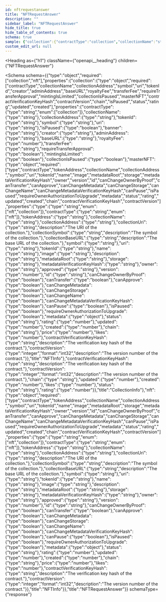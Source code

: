 ```yaml
---
id: nftrequestanswer
title: "NFTRequestAnswer"
description: ""
sidebar_label: "NFTRequestAnswer"
hide_title: true
hide_table_of_contents: true
schema: true
sample: {"collection":{"contractType":"collection","collectionName":"string","collectionAddress":"string","tokenId":"string","symbol":"string","uri":"string","isPaused":true,"banner":"string","creator":"string","adminAddress":"string","baseURL":"string","royaltyFee":0,"transferFee":"string","requireTransferApproval":true,"mintingIsLimited":true,"collectionIsPaused":true,"masterNFT":{"type":"nft","contractType":"nft","tokenAddress":"string","collectionName":"string","collectionAddress":"string","collectionUri":"string","collectionSymbol":"string","collectionBaseURL":"string","symbol":"string","uri":"string","tokenId":"string","name":"string","image":"string","description":"string","metadataRoot":"string","storage":"string","metadataVerificationKeyHash":"string","owner":"string","approved":"string","version":0,"id":"string","canChangeOwnerByProof":true,"canTransfer":true,"canApprove":true,"canChangeMetadata":true,"canChangeStorage":true,"canChangeName":true,"canChangeMetadataVerificationKeyHash":true,"canPause":true,"isPaused":true,"requireOwnerAuthorizationToUpgrade":true,"metadata":{},"status":"string","rating":0,"updated":0,"created":0,"chain":"string","price":0,"likes":0,"contractVerificationKeyHash":"string","contractVersion":0},"contractVerificationKeyHash":"string","contractVersion":0,"chain":"string","updated":0,"created":0,"likes":0,"status":"string","rating":0},"nft":{"type":"nft","contractType":"nft","tokenAddress":"string","collectionName":"string","collectionAddress":"string","collectionUri":"string","collectionSymbol":"string","collectionBaseURL":"string","symbol":"string","uri":"string","tokenId":"string","name":"string","image":"string","description":"string","metadataRoot":"string","storage":"string","metadataVerificationKeyHash":"string","owner":"string","approved":"string","version":0,"id":"string","canChangeOwnerByProof":true,"canTransfer":true,"canApprove":true,"canChangeMetadata":true,"canChangeStorage":true,"canChangeName":true,"canChangeMetadataVerificationKeyHash":true,"canPause":true,"isPaused":true,"requireOwnerAuthorizationToUpgrade":true,"metadata":{},"status":"string","rating":0,"updated":0,"created":0,"chain":"string","price":0,"likes":0,"contractVerificationKeyHash":"string","contractVersion":0}}
custom_edit_url: null
---
```



<Heading
  as={"h1"}
  className={"openapi__heading"}
  children={"NFTRequestAnswer"}
>
</Heading>





<Schema
  schema={{"type":"object","required":["collection","nft"],"properties":{"collection":{"type":"object","required":["contractType","collectionName","collectionAddress","symbol","uri","tokenId","creator","adminAddress","baseURL","royaltyFee","transferFee","requireTransferApproval","mintingIsLimited","collectionIsPaused","masterNFT","contractVerificationKeyHash","contractVersion","chain","isPaused","status","rating","updated","created"],"properties":{"contractType":{"type":"string","enum":["collection"]},"collectionName":{"type":"string"},"collectionAddress":{"type":"string"},"tokenId":{"type":"string"},"symbol":{"type":"string"},"uri":{"type":"string"},"isPaused":{"type":"boolean"},"banner":{"type":"string"},"creator":{"type":"string"},"adminAddress":{"type":"string"},"baseURL":{"type":"string"},"royaltyFee":{"type":"number"},"transferFee":{"type":"string"},"requireTransferApproval":{"type":"boolean"},"mintingIsLimited":{"type":"boolean"},"collectionIsPaused":{"type":"boolean"},"masterNFT":{"type":"object","required":["type","contractType","tokenAddress","collectionName","collectionAddress","symbol","uri","tokenId","name","image","metadataRoot","storage","metadataVerificationKeyHash","owner","version","id","canChangeOwnerByProof","canTransfer","canApprove","canChangeMetadata","canChangeStorage","canChangeName","canChangeMetadataVerificationKeyHash","canPause","isPaused","requireOwnerAuthorizationToUpgrade","metadata","status","rating","updated","created","chain","contractVerificationKeyHash","contractVersion"],"properties":{"type":{"type":"string","enum":["nft","collection"]},"contractType":{"type":"string","enum":["nft"]},"tokenAddress":{"type":"string"},"collectionName":{"type":"string"},"collectionAddress":{"type":"string"},"collectionUri":{"type":"string","description":"The URI of the collection."},"collectionSymbol":{"type":"string","description":"The symbol of the collection."},"collectionBaseURL":{"type":"string","description":"The base URL of the collection."},"symbol":{"type":"string"},"uri":{"type":"string"},"tokenId":{"type":"string"},"name":{"type":"string"},"image":{"type":"string"},"description":{"type":"string"},"metadataRoot":{"type":"string"},"storage":{"type":"string"},"metadataVerificationKeyHash":{"type":"string"},"owner":{"type":"string"},"approved":{"type":"string"},"version":{"type":"number"},"id":{"type":"string"},"canChangeOwnerByProof":{"type":"boolean"},"canTransfer":{"type":"boolean"},"canApprove":{"type":"boolean"},"canChangeMetadata":{"type":"boolean"},"canChangeStorage":{"type":"boolean"},"canChangeName":{"type":"boolean"},"canChangeMetadataVerificationKeyHash":{"type":"boolean"},"canPause":{"type":"boolean"},"isPaused":{"type":"boolean"},"requireOwnerAuthorizationToUpgrade":{"type":"boolean"},"metadata":{"type":"object"},"status":{"type":"string"},"rating":{"type":"number"},"updated":{"type":"number"},"created":{"type":"number"},"chain":{"type":"string"},"price":{"type":"number"},"likes":{"type":"number"},"contractVerificationKeyHash":{"type":"string","description":"The verification key hash of the contract."},"contractVersion":{"type":"integer","format":"int32","description":"The version number of the contract."}},"title":"NFTInfo"},"contractVerificationKeyHash":{"type":"string","description":"The verification key hash of the contract."},"contractVersion":{"type":"integer","format":"int32","description":"The version number of the contract."},"chain":{"type":"string"},"updated":{"type":"number"},"created":{"type":"number"},"likes":{"type":"number"},"status":{"type":"string"},"rating":{"type":"number"}},"title":"CollectionInfo"},"nft":{"type":"object","required":["type","contractType","tokenAddress","collectionName","collectionAddress","symbol","uri","tokenId","name","image","metadataRoot","storage","metadataVerificationKeyHash","owner","version","id","canChangeOwnerByProof","canTransfer","canApprove","canChangeMetadata","canChangeStorage","canChangeName","canChangeMetadataVerificationKeyHash","canPause","isPaused","requireOwnerAuthorizationToUpgrade","metadata","status","rating","updated","created","chain","contractVerificationKeyHash","contractVersion"],"properties":{"type":{"type":"string","enum":["nft","collection"]},"contractType":{"type":"string","enum":["nft"]},"tokenAddress":{"type":"string"},"collectionName":{"type":"string"},"collectionAddress":{"type":"string"},"collectionUri":{"type":"string","description":"The URI of the collection."},"collectionSymbol":{"type":"string","description":"The symbol of the collection."},"collectionBaseURL":{"type":"string","description":"The base URL of the collection."},"symbol":{"type":"string"},"uri":{"type":"string"},"tokenId":{"type":"string"},"name":{"type":"string"},"image":{"type":"string"},"description":{"type":"string"},"metadataRoot":{"type":"string"},"storage":{"type":"string"},"metadataVerificationKeyHash":{"type":"string"},"owner":{"type":"string"},"approved":{"type":"string"},"version":{"type":"number"},"id":{"type":"string"},"canChangeOwnerByProof":{"type":"boolean"},"canTransfer":{"type":"boolean"},"canApprove":{"type":"boolean"},"canChangeMetadata":{"type":"boolean"},"canChangeStorage":{"type":"boolean"},"canChangeName":{"type":"boolean"},"canChangeMetadataVerificationKeyHash":{"type":"boolean"},"canPause":{"type":"boolean"},"isPaused":{"type":"boolean"},"requireOwnerAuthorizationToUpgrade":{"type":"boolean"},"metadata":{"type":"object"},"status":{"type":"string"},"rating":{"type":"number"},"updated":{"type":"number"},"created":{"type":"number"},"chain":{"type":"string"},"price":{"type":"number"},"likes":{"type":"number"},"contractVerificationKeyHash":{"type":"string","description":"The verification key hash of the contract."},"contractVersion":{"type":"integer","format":"int32","description":"The version number of the contract."}},"title":"NFTInfo"}},"title":"NFTRequestAnswer"}}
  schemaType={"response"}
>
  
</Schema>
            